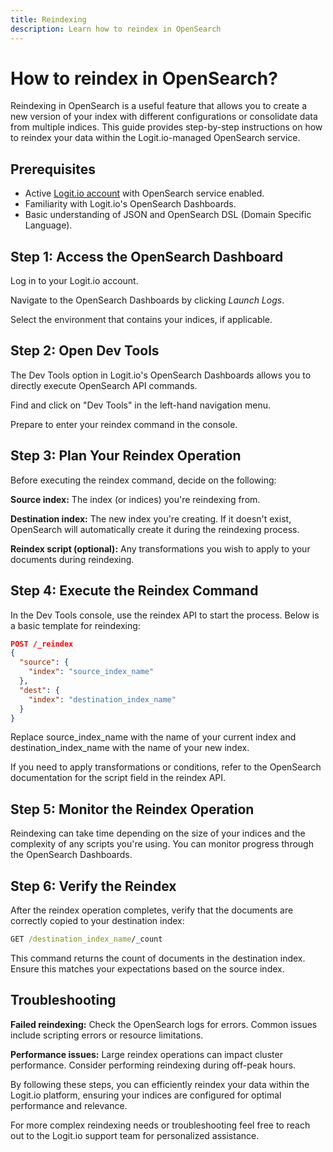 ```yaml
---
title: Reindexing
description: Learn how to reindex in OpenSearch
---
```


# How to reindex in OpenSearch?

Reindexing in OpenSearch is a useful feature that allows you to create 
a new version of your index with different configurations or consolidate 
data from multiple indices. This guide provides step-by-step instructions 
on how to reindex your data within the Logit.io-managed OpenSearch service.

## Prerequisites

- Active [Logit.io account](https://dashboard.logit.io/sign-up?_gl=1*mo54p6*_gcl_au*MTY3NDU1MDg4OS4xNzE4NzI0MTQz*_ga*NzE2MTk2MzcxLjE3MTAyNDM2MTA.*_ga_W546BZYLYM*MTcxOTM5MjM4My4xMzQuMS4xNzE5Mzk4NzI3LjU5LjAuMA..) with OpenSearch service enabled.
- Familiarity with Logit.io's OpenSearch Dashboards.
- Basic understanding of JSON and OpenSearch DSL (Domain Specific Language).

## Step 1: Access the OpenSearch Dashboard
Log in to your Logit.io account.

Navigate to the OpenSearch Dashboards by clicking _Launch Logs_.

Select the environment that contains your indices, if applicable.

## Step 2: Open Dev Tools
The Dev Tools option in Logit.io's OpenSearch Dashboards 
allows you to directly execute OpenSearch API commands.

Find and click on "Dev Tools" in the left-hand navigation menu.

Prepare to enter your reindex command in the console.

## Step 3: Plan Your Reindex Operation
Before executing the reindex command, decide on the following:

**Source index:** The index (or indices) you're reindexing from.

**Destination index:** The new index you're creating. If it doesn't 
exist, OpenSearch will automatically create it during the reindexing process.

**Reindex script (optional):** Any transformations you wish to apply to your documents during reindexing.

## Step 4: Execute the Reindex Command

In the Dev Tools console, use the reindex API to start the process. 
Below is a basic template for reindexing:

```json copy
POST /_reindex
{
  "source": {
    "index": "source_index_name"
  },
  "dest": {
    "index": "destination_index_name"
  }
}
```
Replace source_index_name with the name of your current index 
and destination_index_name with the name of your new index.

<Callout type="info">
  If you need to apply transformations or conditions, 
  refer to the OpenSearch documentation for the script field in the reindex API.
</Callout>

## Step 5: Monitor the Reindex Operation
Reindexing can take time depending on the size of your indices and 
the complexity of any scripts you're using. You can monitor progress 
through the OpenSearch Dashboards.

## Step 6: Verify the Reindex
After the reindex operation completes, verify that the documents 
are correctly copied to your destination index:

```cmd copy
GET /destination_index_name/_count
```

This command returns the count of documents in the destination index. 
Ensure this matches your expectations based on the source index.

## Troubleshooting

**Failed reindexing:** Check the OpenSearch logs for errors. 
Common issues include scripting errors or resource limitations.

**Performance issues:** Large reindex operations can impact cluster 
performance. Consider performing reindexing during off-peak hours.

By following these steps, you can efficiently reindex your data 
within the Logit.io platform, ensuring your indices are configured for optimal performance and relevance.

For more complex reindexing needs or troubleshooting feel free 
to reach out to the Logit.io support team for personalized assistance.